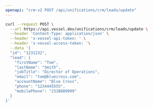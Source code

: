 ```yaml
---
openapi: "crm-v2 POST /api/unifications/crm/leads/update"
---
```


<RequestExample>

```bash Request
curl --request POST \
  --url https://api.vessel.dev/unifications/crm/leads/update \
  --header 'Content-Type: application/json' \
  --header 'x-vessel-api-token: ' \
  --header 'x-vessel-access-token: '\
  --data '{
  "id": "1231232",
  "lead": {
    "firstName": "Tom",
    "lastName": "Smith",
    "jobTitle": "Director of Operations",
    "email": "tom@bluecross.com",
    "accountName": "Blue Cross",
    "phone": "1234445555",
    "mobilePhone": "2338889999"
  }
}'
```

</RequestExample>


